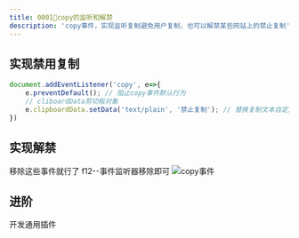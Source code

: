 ```yaml
---
title: 0001🚦copy的监听和解禁
description: 'copy事件，实现监听复制避免用户复制，也可以解禁某些网站上的禁止复制'
---
```

## 实现禁用复制
```js
document.addEventListener('copy', e=>{
    e.preventDefault(); // 阻止copy事件默认行为
    // cliboardData剪切板对象
    e.clipboardData.setData('text/plain', '禁止复制'); // 替换复制文本自定义
})
```
## 实现解禁
移除这些事件就行了
<Tip>f12--事件监听器移除即可</Tip>
![copy事件](https://s2.loli.net/2023/11/16/ZO7A81Kgl4iPnRk.webp)
## 进阶
开发通用插件